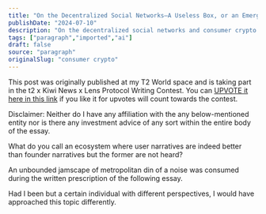 ```yaml
---
title: "On the Decentralized Social Networks—A Useless Box, or an Emergence?"
publishDate: "2024-07-10"
description: "On the decentralized social networks and consumer crypto...."
tags: ["paragraph","imported","ai"]
draft: false
source: "paragraph"
originalSlug: "consumer crypto"
---
```


This post was originally published at my T2 World space and is taking part in the t2 x Kiwi News x Lens Protocol Writing Contest. You can [UPVOTE it here in this link]() if you like it for upvotes will count towards the contest.

Disclaimer: Neither do I have any affiliation with the any below-mentioned entity nor is there any investment advice of any sort within the entire body of the essay.

What do you call an ecosystem where user narratives are indeed better than founder narratives but the former are not heard?

An unbounded jamscape of metropolitan din of a noise was consumed during the written prescription of the following essay.

Had I been but a certain individual with different perspectives, I would have approached this topic differently.